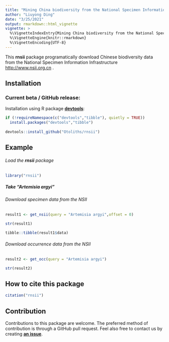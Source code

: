 ```yaml
---
title: "Mining China biodiversity from the National Specimen Information Infrastructure"
author: "Liuyong Ding"
date: "3/25/2021"
output: rmarkdown::html_vignette
vignette: >
  %\VignetteIndexEntry{Mining China biodiversity from the National Specimen Information Infrastructure}
  %\VignetteEngine{knitr::rmarkdown}
  %\VignetteEncoding{UTF-8}
---
```


This **rnsii** package programatically download Chinese biodiversity data from the National Specimen Information Infrastructure <http://www.nsii.org.cn> .


## Installation


### Current beta / GitHub release:

Installation using R package
[**devtools**](https://cran.r-project.org/package=devtools):
```r
if (!requireNamespace(c("devtools","tibble"), quietly = TRUE))
  install.packages("devtools","tibble")
    
devtools::install_github("Otoliths/rnsii")

```

##  Example

###### Load the **rnsii** package
```r
library("rnsii")
```
##### Take "Artemisia argyi"

###### Download specimen data from the NSII

```r
result1 <- get_nsii(query = "Artemisia argyi",offset = 0)
```

```r
str(result1)
```

```r
tibble::tibble(result1$data)
```


###### Download occurrence data from the NSII

```r
result2 <- get_occ(query = "Artemisia argyi")
```


```r
str(result2)
```

## How to cite this package
```r
citation("rnsii")
```


##  Contribution

Contributions to this package are welcome. 
The preferred method of contribution is through a GitHub pull request. 
Feel also free to contact us by creating [**an issue**](https://github.com/Otoliths/rnsii/issues).
